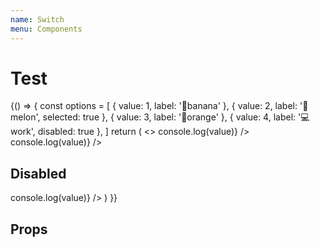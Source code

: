 ```yaml
---
name: Switch
menu: Components
---
```



# Test

<Playground>
  {() => {
    const options = [
      { value: 1, label: '🍌banana' },
      { value: 2, label: '🍉melon', selected: true },
      { value: 3, label: '🍊orange' },
      { value: 4, label: '💻work', disabled: true },
    ]
    return (
      <>
        <Switch
          required
          options={options}
          onChange={value => console.log(value)}
        />
        <Switch
          required
          radio
          options={options}
          onChange={value => console.log(value)}
        />
        <h2>Disabled</h2>
        <Switch
          required
          radio
          disabled
          options={options}
          onChange={value => console.log(value)}
        />
      </>
    )
  }}
</Playground>

## Props

<Props of={Switch} />
